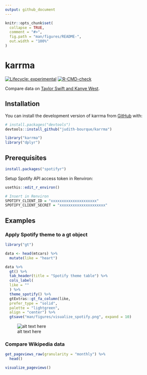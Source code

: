 ```yaml
---
output: github_document
---
```


<!-- README.md is generated from README.Rmd. Please edit that file -->

```r
knitr::opts_chunk$set(
  collapse = TRUE,
  comment = "#>",
  fig.path = "man/figures/README-",
  out.width = "100%"
)
```

# karrma

<!-- badges: start -->
[![Lifecycle: experimental](https://img.shields.io/badge/lifecycle-experimental-orange.svg)](https://lifecycle.r-lib.org/articles/stages.html#experimental)
[![R-CMD-check](https://github.com/judith-bourque/karrma/actions/workflows/R-CMD-check.yaml/badge.svg)](https://github.com/judith-bourque/karrma/actions/workflows/R-CMD-check.yaml)
<!-- badges: end -->

Compare data on [Taylor Swift and Kanye West](https://en.wikipedia.org/wiki/2009_MTV_Video_Music_Awards#Kanye_West–Taylor_Swift_incident).

## Installation

You can install the development version of karrma from [GitHub](https://github.com/) with:

```r
# install.packages("devtools")
devtools::install_github("judith-bourque/karrma")
```

```r
library("karrma")
library("dplyr")
```

## Prerequisites

```r
install.packages("spotifyr")
```

Setup Spotify API access token in Renviron:

```r
usethis::edit_r_environ()

# Insert in Renviron
SPOTIFY_CLIENT_ID = "xxxxxxxxxxxxxxxxxxxxx"
SPOTIFY_CLIENT_SECRET = "xxxxxxxxxxxxxxxxxxxxx"
```

## Examples

### Apply Spotify theme to a gt object

```r
library("gt")

data <- head(mtcars) %>%
  mutate(like = "heart")

data %>%
  gt() %>%
  tab_header(title = "Spotify theme table") %>%
  cols_label(
  like = ""
  ) %>%
  theme_spotify() %>%
  gtExtras::gt_fa_column(like,
  prefer_type = "solid",
  palette = "lightgreen",
  align = "center") %>% 
  gtsave("man/figures/visualize_spotify.png", expand = 10)
```

![alt text here](man/figures/visualize_spotify.png)

### Compare Wikipedia data

```r
get_pageviews_raw(granularity = "monthly") %>% 
  head()

visualize_pageviews()
```

